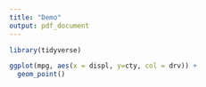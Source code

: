 ```yaml
---
title: "Demo"
output: pdf_document
---
```


```r
library(tidyverse)
```

```r
ggplot(mpg, aes(x = displ, y=cty, col = drv)) + 
  geom_point()
```

